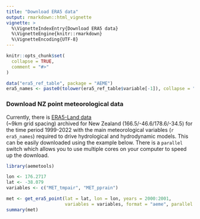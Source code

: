 ```yaml
---
title: "Download ERA5 data"
output: rmarkdown::html_vignette
vignette: >
  %\VignetteIndexEntry{Download ERA5 data}
  %\VignetteEngine{knitr::rmarkdown}
  %\VignetteEncoding{UTF-8}
---
```


```r
knitr::opts_chunk$set(
  collapse = TRUE,
  comment = "#>"
)
```

```r
data("era5_ref_table", package = "AEME")
era5_names <- paste0(tolower(era5_ref_table$variable[-1]), collapse = ", ")

```

### Download NZ point meteorological data

Currently, there is 
[ERA5-Land data](https://cds.climate.copernicus.eu/cdsapp#!/dataset/reanalysis-era5-land)   
(\~9km grid spacing) archived for New Zealand (166.5/-46.6/178.6/-34.5)
for the time period 1999-2022 with the main meteorological variables
(`r era5_names`) required to drive hydrological and hydrodynamic models. This
can be easily downloaded using the example below. There is a `parallel` switch 
which allows you to use multiple cores on your computer to speed up the 
download.

```r
library(aemetools)
```

```r
lon <- 176.2717
lat <- -38.079
variables <- c("MET_tmpair", "MET_pprain")

met <- get_era5_point(lat = lat, lon = lon, years = 2000:2001,
                      variables = variables, format = "aeme", parallel = TRUE)
summary(met)
```
